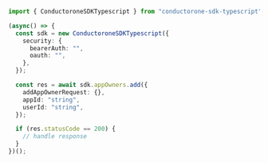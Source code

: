 ```typescript C1ApiAppV1AppOwnersAdd.ts
import { ConductoroneSDKTypescript } from "conductorone-sdk-typescript";

(async() => {
  const sdk = new ConductoroneSDKTypescript({
    security: {
      bearerAuth: "",
      oauth: "",
    },
  });

  const res = await sdk.appOwners.add({
    addAppOwnerRequest: {},
    appId: "string",
    userId: "string",
  });

  if (res.statusCode == 200) {
    // handle response
  }
})();
```
